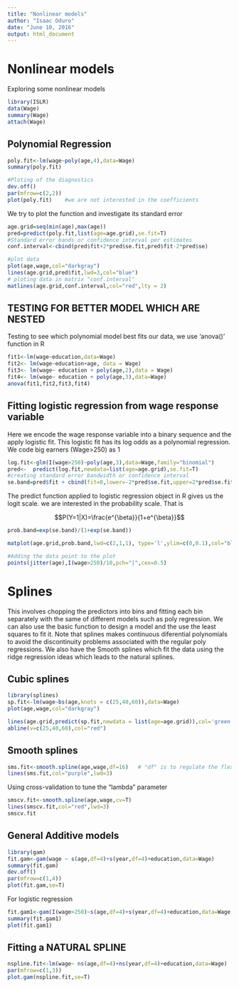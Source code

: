 ```yaml
---
title: "Nonlinear models"
author: "Isaac Oduro"
date: "June 10, 2016"
output: html_document
---
```

Nonlinear models
================
Exploring some nonlinear models

```r
library(ISLR)
data(Wage)
summary(Wage)
attach(Wage)

```
Polynomial Regression
---------------------
```r
poly.fit<-lm(wage~poly(age,4),data=Wage)
summary(poly.fit)

#Ploting of the diagnostics
dev.off()
par(mfrow=c(2,2))
plot(poly.fit)    #we are not interested in the coefficients

```
We try to plot the function and investigate its standard error

```r
age.grid=seq(min(age),max(age))
pred=predict(poly.fit,list(age=age.grid),se.fit=T)
#Standard error bands or confidence interval per estimates
conf.interval<-cbind(pred$fit+2*pred$se.fit,pred$fit-2*pred$se)

#plot data
plot(age,wage,col="darkgray")
lines(age.grid,pred$fit,lwd=3,col="blue")
# ploting data in matrix "conf.interval"
matlines(age.grid,conf.interval,col="red",lty = 2)

```
TESTING FOR BETTER MODEL WHICH ARE NESTED
--------------------------------------------
Testing to see which polynomial model best fits our data, we use 'anova()' function in R

```r
fit1<-lm(wage~education,data=Wage)
fit2<- lm(wage~education+age, data = Wage)
fit3<- lm(wage~ education + poly(age,2),data = Wage)
fit4<- lm(wage~ education + poly(age,3),data=Wage)
anova(fit1,fit2,fit3,fit4)

```

Fitting logistic regression from wage response variable
---------------------------------------------------------
Here we encode the wage response variable into a binary sequence and the apply logistic fit. This logistic fit has its log odds as a polynomial regression.
We code big earners (Wage>250) as 1

```r
log.fit<-glm(I(wage>250)~poly(age,3),data=Wage,family="binomial")
pred<-  predict(log.fit,newdata=list(age=age.grid),se.fit=T)
#creating standard error bandwidth or confidence interval
se.band=pred$fit + cbind(fit=0,lower=-2*pred$se.fit,upper=2*pred$se.fit)


```

The predict function applied to logistic regression object in R gives us the logit scale. we are interested in the probability scale. That is

$$P(Y=1|X)=\frac{e^{\beta}}{1+e^{\beta}}$$

```r
prob.band=exp(se.band)/(1+exp(se.band))

matplot(age.grid,prob.band,lwd=c(2,1,1), type='l',ylim=c(0,0.1),col="blue",lty=c(1,2,2))

#Adding the data point to the plot    
points(jitter(age),I(wage>250)/10,pch="|",cex=0.5)
```

Splines
================================
This involves chopping the predictors into bins and fitting each bin separately with the same of different models such as poly regression. We can also use the basic function to design a model and the use the least squares to fit it. Note that splines makes continuous diferential polynomials to avoid the discontinuity problems associated with the regular poly regressions. We also have the Smooth splines which fit the data using the ridge regression ideas which leads to the natural splines.

Cubic splines
---------------
```r
library(splines)
sp.fit<-lm(wage~bs(age,knots = c(25,40,60)),data=Wage)
plot(age,wage,col="darkgray")

lines(age.grid,predict(sp.fit,newdata = list(age=age.grid)),col='green',lwd=3)
abline(v=c(25,40,60),col="red")
```

## Smooth splines

```r
sms.fit<-smooth.spline(age,wage,df=16)   # "df" is to regulate the flexibility
lines(sms.fit,col="purple",lwd=3)

```
Using cross-validation to tune the "lambda" parameter

```r
smscv.fit<-smooth.spline(age,wage,cv=T)
lines(smscv.fit,col="red",lwd=3)
smscv.fit
```

## General Additive models

```r
library(gam)
fit.gam<-gam(wage ~ s(age,df=4)+s(year,df=4)+education,data=Wage)
summary(fit.gam)
dev.off()
par(mfrow=c(1,4))
plot(fit.gam,se=T)
```
For logistic regression
```r
fit.gam1<-gam(I(wage>250)~s(age,df=4)+s(year,df=4)+education,data=Wage,family = "binomial")
summary(fit.gam1)
plot(fit.gam1)
```
Fitting a NATURAL SPLINE
-------------------------
```r
nspline.fit<-lm(wage~ ns(age,df=4)+ns(year,df=4)+education,data=Wage)
par(mfrow=c(1,3))
plot.gam(nspline.fit,se=T)

```